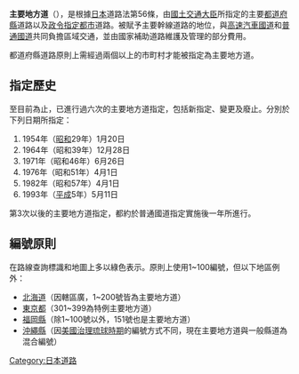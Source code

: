 '''主要地方道'''（{{lang|ja|しゅようちほうどう}}），是根據[[日本|日本]]道路法第56條，由[[國土交通大臣|國土交通大臣]]所指定的主要[[都道府縣|都道府縣]]道路以及[[政令指定都市|政令指定都市]]道路。被賦予主要幹線道路的地位，與[[高速汽車國道|高速汽車國道]]和[[普通國道|普通國道]]共同負擔區域交通，並由國家補助道路維護及管理的部分費用。

都道府縣道路原則上需經過兩個以上的市町村才能被指定為主要地方道。

==指定歷史==
至目前為止，已進行過六次的主要地方道指定，包括新指定、變更及廢止。分別於下列日期所指定：
#1954年（[[昭和|昭和]]29年）1月20日
#1964年（昭和39年）12月28日
#1971年（昭和46年）6月26日
#1976年（昭和51年）4月1日
#1982年（昭和57年）4月1日
#1993年（[[平成|平成]]5年）5月11日
第3次以後的主要地方道指定，都約於普通國道指定實施後一年所進行。

==編號原則==
在路線查詢標識和地圖上多以綠色表示。原則上使用1~100編號，但以下地區例外：
*[[北海道|北海道]]（因轄區廣，1~200號皆為主要地方道）
*[[東京都|東京都]]（301~399為特例主要地方道）
*[[福岡縣|福岡縣]]（除1~100號以外，151號也是主要地方道）
*[[沖繩縣|沖繩縣]]（因[[美國治理琉球時期|美國治理琉球時期]]的編號方式不同，現在主要地方道與一般縣道為混合編號）

[[Category:日本道路|Category:日本道路]]